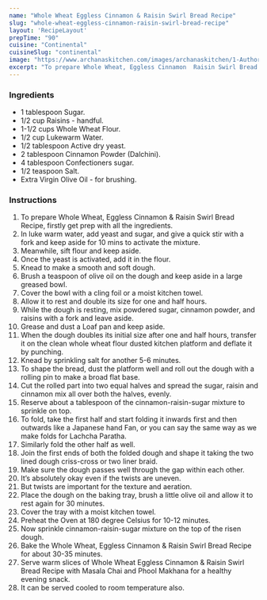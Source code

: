 ---
name: "Whole Wheat Eggless Cinnamon & Raisin Swirl Bread Recipe"
slug: "whole-wheat-eggless-cinnamon-raisin-swirl-bread-recipe"
layout: 'RecipeLayout'
prepTime: "90"
cuisine: "Continental"
cuisineSlug: "continental"
image: "https://www.archanaskitchen.com/images/archanaskitchen/1-Author/Shaheen_Ali/WHOLE_WHEAT_EGGLESS_CINNAMON__RAISIN_SWIRL_BREAD.jpg"
excerpt: "To prepare Whole Wheat, Eggless Cinnamon  Raisin Swirl Bread Recipe, firstly get prep with all the ingredients"
---

### Ingredients

- 1 tablespoon Sugar.
- 1/2 cup Raisins - handful.
- 1-1/2 cups Whole Wheat Flour.
- 1/2 cup Lukewarm Water.
- 1/2 tablespoon Active dry yeast.
- 2 tablespoon Cinnamon Powder (Dalchini).
- 4 tablespoon Confectioners sugar.
- 1/2 teaspoon Salt.
- Extra Virgin Olive Oil - for brushing.

### Instructions

1. To prepare Whole Wheat, Eggless Cinnamon & Raisin Swirl Bread Recipe, firstly get prep with all the ingredients.
1. In luke warm water, add yeast and sugar, and give a quick stir with a fork and keep aside for 10 mins to activate the mixture.
1. Meanwhile, sift flour and keep aside.
1. Once the yeast is activated, add it in the flour.
1. Knead to make a smooth and soft dough.
1. Brush a teaspoon of olive oil on the dough and keep aside in a large greased bowl.
1. Cover the bowl with a cling foil or a moist kitchen towel.
1. Allow it to rest and double its size for one and half hours.
1. While the dough is resting, mix powdered sugar, cinnamon powder, and raisins with a fork and leave aside.
1. Grease and dust a Loaf pan and keep aside.
1. When the dough doubles its initial size after one and half hours, transfer it on the clean whole wheat flour dusted kitchen platform and deflate it by punching.
1. Knead by sprinkling salt for another 5-6 minutes.
1. To shape the bread, dust the platform well and roll out the dough with a rolling pin to make a broad flat base.
1. Cut the rolled part into two equal halves and spread the sugar, raisin and cinnamon mix all over both the halves, evenly.
1. Reserve about a tablespoon of the cinnamon-raisin-sugar mixture to sprinkle on top.
1. To fold, take the first half and start folding it inwards first and then outwards like a Japanese hand Fan, or you can say the same way as we make folds for Lachcha Paratha.
1. Similarly fold the other half as well.
1. Join the first ends of both the folded dough and shape it taking the two lined dough criss-cross or two liner braid.
1. Make sure the dough passes well through the gap within each other.
1. It’s absolutely okay even if the twists are uneven.
1. But twists are important for the texture and aeration.
1. Place the dough on the baking tray, brush a little olive oil and allow it to rest again for 30 minutes.
1. Cover the tray with a moist kitchen towel.
1. Preheat the Oven at 180 degree Celsius for 10-12 minutes.
1. Now sprinkle cinnamon-raisin-sugar mixture on the top of the risen dough.
1. Bake the Whole Wheat, Eggless Cinnamon & Raisin Swirl Bread Recipe for about 30-35 minutes.
1. Serve warm slices of Whole Wheat Eggless Cinnamon & Raisin Swirl Bread Recipe  with Masala Chai and Phool Makhana for a healthy evening snack.
1. It can be served cooled to room temperature also.
